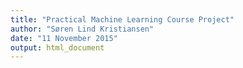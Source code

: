 ```yaml
---
title: "Practical Machine Learning Course Project"
author: "Søren Lind Kristiansen"
date: "11 November 2015"
output: html_document
---
```


